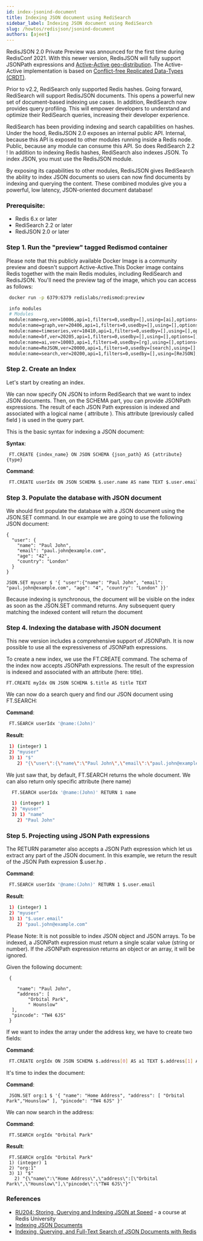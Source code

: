 ```yaml
---
id: index-jsonind-document
title: Indexing JSON document using RediSearch
sidebar_label: Indexing JSON document using RediSearch
slug: /howtos/redisjson/jsonind-document
authors: [ajeet]
---
```


RedisJSON 2.0 Private Preview was announced for the first time during RedisConf 2021. With this newer version, RedisJSON will fully support JSONPath expressions and [Active-Active geo-distribution](https://redis.com/redis-enterprise/technology/active-active-geo-distribution/). The Active-Active implementation is based on [Conflict-free Replicated Data-Types (CRDT)](https://en.wikipedia.org/wiki/Conflict-free_replicated_data_type).

Prior to v2.2, RediSearch only supported Redis hashes. Going forward, RediSearch will support  RedisJSON documents. This opens a powerful new set of document-based indexing use cases. In addition, RediSearch now provides query profiling. This will empower developers to understand and optimize their RediSearch queries, increasing their developer experience.


RediSearch has been providing indexing and search capabilities on hashes. Under the hood, RedisJSON 2.0 exposes an internal public API. Internal, because this API is exposed to other modules running inside a Redis node. Public, because any module can consume this API. So does RediSearch 2.2 ! In addition to indexing Redis hashes, RediSearch also indexes JSON. To index JSON, you must use the RedisJSON module.

By exposing its capabilities to other modules, RedisJSON gives RediSearch the ability to index JSON documents so users can now find documents by indexing and querying the content. These combined modules give you a powerful, low latency, JSON-oriented document database!

### Prerequisite:

- Redis 6.x or later
- RediSearch 2.2 or later
- RediJSON 2.0 or later


### Step 1. Run the "preview" tagged Redismod container

Please note that this publicly available Docker Image is a community preview and doesn't support Active-Active.This Docker image contains Redis together with the main Redis modules, including RediSearch and RedisJSON.  You'll need the preview tag of the image, which you can access as follows:


```bash
 docker run -p 6379:6379 redislabs/redismod:preview
```

```bash
 info modules
 # Modules
 module:name=rg,ver=10006,api=1,filters=0,usedby=[],using=[ai],options=[]
 module:name=graph,ver=20406,api=1,filters=0,usedby=[],using=[],options=[]
 module:name=timeseries,ver=10410,api=1,filters=0,usedby=[],using=[],options=[]
 module:name=bf,ver=20205,api=1,filters=0,usedby=[],using=[],options=[]
 module:name=ai,ver=10003,api=1,filters=0,usedby=[rg],using=[],options=[]
 module:name=ReJSON,ver=20000,api=1,filters=0,usedby=[search],using=[],options=[]
 module:name=search,ver=20200,api=1,filters=0,usedby=[],using=[ReJSON],options=[]
```

### Step 2. Create an Index

Let's start by creating an index.

We can now specify ON JSON to inform RediSearch that we want to index JSON documents.
Then, on the SCHEMA part, you can provide JSONPath expressions. The result of each JSON Path expression is indexed and associated with a logical name ( attribute ). This attribute (previously called field ) is used in the query part.

This is the basic syntax for indexing a JSON document:


<b>Syntax</b>:

```
 FT.CREATE {index_name} ON JSON SCHEMA {json_path} AS {attribute} {type}
```
 
<b>Command</b>:

```bash
 FT.CREATE userIdx ON JSON SCHEMA $.user.name AS name TEXT $.user.email AS email  TAG
```

### Step 3. Populate the database with JSON document

We should first populate the database with a JSON document using the JSON.SET command. In our example we are going to use the following JSON document:

```
{
  "user": {
    "name": "Paul John",
    "email": "paul.john@example.com",
    "age": "42",
    "country": "London"
  }
}
```

```
JSON.SET myuser $ '{ "user":{"name": "Paul John", "email": "paul.john@example.com", "age": "4", "country": "London" }}'

```


Because indexing is synchronous, the document will be visible on the index as soon as the JSON.SET command returns. Any subsequent query matching the indexed content will return the document

### Step 4. Indexing the database with JSON document


This new version includes a comprehensive support of JSONPath. It is now possible to use all the expressiveness of JSONPath expressions.


To create a new index, we use the FT.CREATE command. The schema of the index now accepts JSONPath expressions. The result of the expression is indexed and associated with an attribute (here: title).

```
FT.CREATE myIdx ON JSON SCHEMA $.title AS title TEXT
```


We can now do a search query and find our JSON document using FT.SEARCH:


<b>Command</b>:

 ```bash
  FT.SEARCH userIdx '@name:(John)'
 ```

<b>Result</b>:

 ```bash
  1) (integer) 1
  2) "myuser"
  3) 1) "$"
     2) "{\"user\":{\"name\":\"Paul John\",\"email\":\"paul.john@example.com\",\"age\":\"4\",\"country\":\"London\"}}"
 ```

We just saw that, by default, FT.SEARCH returns the whole document. We can also return only specific attribute (here name)

 
 ```bash
   FT.SEARCH userIdx '@name:(John)' RETURN 1 name
 ```


 ```bash
   1) (integer) 1
   2) "myuser"
   3) 1) "name"
     2) "Paul John" 
 ```

### Step 5. Projecting using JSON Path expressions 

The RETURN parameter also accepts a JSON Path expression which let us extract any part of the JSON document.
In this example, we return the result of the JSON Path expression $.user.hp .

<b>Command</b>:

 ```bash
  FT.SEARCH userIdx '@name:(John)' RETURN 1 $.user.email
 ```

<b>Result</b>:

 ```bash
  1) (integer) 1
  2) "myuser"
  3) 1) "$.user.email"
     2) "paul.john@example.com"
 ```


Please Note: It is not possible to index JSON object and JSON arrays. 
To be indexed, a JSONPath expression must return a single scalar value (string or number). If the JSONPath expression returns an object or an array, it will be ignored.


Given the following document:

 ```
  {
     
     "name": "Paul John",
     “address": [
         "Orbital Park",
         " Hounslow"
   ],
   "pincode": "TW4 6JS"
  }
 ```

If we want to index the array under the address key, we have to create two fields:


<b>Command</b>:

```bash
 FT.CREATE orgIdx ON JSON SCHEMA $.address[0] AS a1 TEXT $.address[1] AS a2 TEXT
```

It's time to index the document:

<b>Command</b>:

```
 JSON.SET org:1 $ '{ "name": "Home Address", "address": [ "Orbital Park","Hounslow" ], "pincode": "TW4 6JS" }'
```

We can now search in the address:

<b>Command</b>:

 ```
  FT.SEARCH orgIdx "Orbital Park"
 ```

<b>Result</b>:

 ```
  FT.SEARCH orgIdx "Orbital Park" 
  1) (integer) 1
  2) "org:1"
  3) 1) "$"
    2) "{\"name\":\"Home Address\",\"address\":[\"Orbital Park\",\"Hounslow\"],\"pincode\":\"TW4 6JS\"}"
 ```

### References

- [RU204: Storing, Querying and Indexing JSON at Speed](https://university.redis.com/courses/ru204/) - a course at Redis University
- [Indexing JSON Documents](https://oss.redis.com/redisearch/master/Indexing_JSON/)
- [Indexing, Querying, and Full-Text Search of JSON Documents with Redis](https://redis.com/blog/index-and-query-json-docs-with-redis/)
